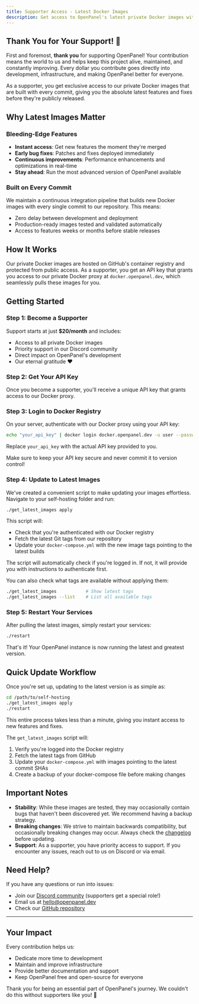 ```yaml
---
title: Supporter Access - Latest Docker Images
description: Get access to OpenPanel's latest private Docker images with bleeding-edge features built on every commit.
---
```


## Thank You for Your Support! 🙏

First and foremost, **thank you** for supporting OpenPanel! Your contribution means the world to us and helps keep this project alive, maintained, and constantly improving. Every dollar you contribute goes directly into development, infrastructure, and making OpenPanel better for everyone.

As a supporter, you get exclusive access to our private Docker images that are built with every commit, giving you the absolute latest features and fixes before they're publicly released.

## Why Latest Images Matter

### Bleeding-Edge Features
- **Instant access**: Get new features the moment they're merged
- **Early bug fixes**: Patches and fixes deployed immediately
- **Continuous improvements**: Performance enhancements and optimizations in real-time
- **Stay ahead**: Run the most advanced version of OpenPanel available

### Built on Every Commit
We maintain a continuous integration pipeline that builds new Docker images with every single commit to our repository. This means:
- Zero delay between development and deployment
- Production-ready images tested and validated automatically
- Access to features weeks or months before stable releases

## How It Works

Our private Docker images are hosted on GitHub's container registry and protected from public access. As a supporter, you get an API key that grants you access to our private Docker proxy at `docker.openpanel.dev`, which seamlessly pulls these images for you.

## Getting Started

### Step 1: Become a Supporter

Support starts at just **$20/month** and includes:
- Access to all private Docker images
- Priority support in our Discord community
- Direct impact on OpenPanel's development
- Our eternal gratitude ❤️

### Step 2: Get Your API Key

Once you become a supporter, you'll receive a unique API key that grants access to our Docker proxy.

### Step 3: Login to Docker Registry

On your server, authenticate with our Docker proxy using your API key:

```bash
echo "your_api_key" | docker login docker.openpanel.dev -u user --password-stdin
```

Replace `your_api_key` with the actual API key provided to you.

<Callout>
Make sure to keep your API key secure and never commit it to version control!
</Callout>

### Step 4: Update to Latest Images

We've created a convenient script to make updating your images effortless. Navigate to your self-hosting folder and run:

```bash
./get_latest_images apply
```

This script will:
- Check that you're authenticated with our Docker registry
- Fetch the latest Git tags from our repository
- Update your `docker-compose.yml` with the new image tags pointing to the latest builds

<Callout type="info">
The script will automatically check if you're logged in. If not, it will provide you with instructions to authenticate first.
</Callout>

You can also check what tags are available without applying them:

```bash
./get_latest_images           # Show latest tags
./get_latest_images --list    # List all available tags
```

### Step 5: Restart Your Services

After pulling the latest images, simply restart your services:

```bash
./restart
```

That's it! Your OpenPanel instance is now running the latest and greatest version.

## Quick Update Workflow

Once you're set up, updating to the latest version is as simple as:

```bash
cd /path/to/self-hosting
./get_latest_images apply
./restart
```

This entire process takes less than a minute, giving you instant access to new features and fixes.

The `get_latest_images` script will:
1. Verify you're logged into the Docker registry
2. Fetch the latest tags from GitHub
3. Update your `docker-compose.yml` with images pointing to the latest commit SHAs
4. Create a backup of your docker-compose file before making changes

## Important Notes

- **Stability**: While these images are tested, they may occasionally contain bugs that haven't been discovered yet. We recommend having a backup strategy.
- **Breaking changes**: We strive to maintain backwards compatibility, but occasionally breaking changes may occur. Always check the [changelog](/docs/self-hosting/changelog) before updating.
- **Support**: As a supporter, you have priority access to support. If you encounter any issues, reach out to us on Discord or via email.

## Need Help?

If you have any questions or run into issues:
- Join our [Discord community](https://go.openpanel.dev/discord) (supporters get a special role!)
- Email us at [hello@openpanel.dev](mailto:hello@openpanel.dev)
- Check our [GitHub repository](https://github.com/Openpanel-dev/openpanel)

---

## Your Impact

Every contribution helps us:
- Dedicate more time to development
- Maintain and improve infrastructure
- Provide better documentation and support
- Keep OpenPanel free and open-source for everyone

Thank you for being an essential part of OpenPanel's journey. We couldn't do this without supporters like you! 💙

